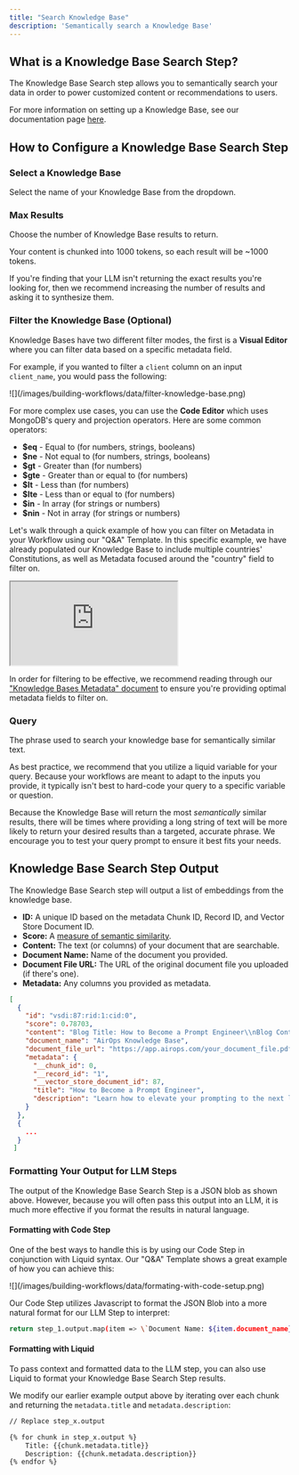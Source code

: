 ```yaml
---
title: "Search Knowledge Base"
description: 'Semantically search a Knowledge Base'
---
```


## What is a Knowledge Base Search Step?

The Knowledge Base Search step allows you to semantically search your data in order to power customized content or recommendations to users.

For more information on setting up a Knowledge Base, see our documentation page [here](/your-data/memory-stores).

## How to Configure a Knowledge Base Search Step

### Select a Knowledge Base

Select the name of your Knowledge Base from the dropdown.

### Max Results

Choose the number of Knowledge Base results to return.

<Info>
Your content is chunked into 1000 tokens, so each result will be ~1000 tokens.
</Info>

If you're finding that your LLM isn't returning the exact results you're looking for, then we recommend increasing the number of results and asking it to synthesize them.

### Filter the Knowledge Base (Optional)

Knowledge Bases have two different filter modes, the first is a **Visual Editor** where you can filter data based on a specific metadata field.

For example, if you wanted to filter a `client` column on an input `client_name`, you would pass the following:

<Frame caption="Filter on a value via the Visual Editor">
![](/images/building-workflows/data/filter-knowledge-base.png)
</Frame>

For more complex use cases, you can use the **Code Editor** which uses MongoDB's query and projection operators. Here are some common operators:

- **$eq** - Equal to (for numbers, strings, booleans)
- **$ne** - Not equal to (for numbers, strings, booleans)
- **$gt** - Greater than (for numbers)
- **$gte** - Greater than or equal to (for numbers)
- **$lt** - Less than (for numbers)
- **$lte** - Less than or equal to (for numbers)
- **$in** - In array (for strings or numbers)
- **$nin** - Not in array (for strings or numbers)

Let's walk through a quick example of how you can filter on Metadata in your Workflow using our "Q&A" Template. In this specific example, we have already populated our Knowledge Base to include multiple countries' Constitutions, as well as Metadata focused around the "country" field to filter on.

<Frame>
<iframe src="https://demo.arcade.software/wdZVVd8LeM0QNGiSf9v9?embed"
title="https://demo.arcade.software/wdZVVd8LeM0QNGiSf9v9?embed"
style= {{width: '100%', maxWidth: '100%', aspectRatio: '1.43417 / 1', height: '100%', border: 'none'}}
></iframe>
</Frame>

In order for filtering to be effective, we recommend reading through our ["Knowledge Bases Metadata" document](/your-data/memory-stores/memory-stores-metadata) to ensure you're providing optimal metadata fields to filter on.

### Query

The phrase used to search your knowledge base for semantically similar text.

As best practice, we recommend that you utilize a liquid variable for your query. Because your workflows are meant to adapt to the inputs you provide, it typically isn't best to hard-code your query to a specific variable or question.

Because the Knowledge Base will return the most *semantically* similar results, there will be times where providing a long string of text will be more likely to return your desired results than a targeted, accurate phrase. We encourage you to test your query prompt to ensure it best fits your needs.

## Knowledge Base Search Step Output

The Knowledge Base Search step will output a list of embeddings from the knowledge base.

- **ID:** A unique ID based on the metadata Chunk ID, Record ID, and Vector Store Document ID.
- **Score:** A [measure of semantic similarity](https://en.wikipedia.org/wiki/Cosine_similarity).
- **Content:** The text (or columns) of your document that are searchable.
- **Document Name:** Name of the document you provided.
- **Document File URL:** The URL of the original document file you uploaded (if there's one).
- **Metadata:** Any columns you provided as metadata.

```json expandable
[
  {
    "id": "vsdi:87:rid:1:cid:0",
    "score": 0.78703,
    "content": "Blog Title: How to Become a Prompt Engineer\\nBlog Content: In this blog, we're going to show you how to take your prompting...",
    "document_name": "AirOps Knowledge Base",
    "document_file_url": "https://app.airops.com/your_document_file.pdf",
    "metadata": {
      "__chunk_id": 0,
      "__record_id": "1",
      "__vector_store_document_id": 87,
      "title": "How to Become a Prompt Engineer",
      "description": "Learn how to elevate your prompting to the next level.",
    }
  },
  {
    ...
  }
 ]
```

### Formatting Your Output for LLM Steps

The output of the Knowledge Base Search Step is a JSON blob as shown above. However, because you will often pass this output into an LLM, it is much more effective if you format the results in natural language.

#### Formatting with Code Step

One of the best ways to handle this is by using our Code Step in conjunction with Liquid syntax. Our "Q&A" Template shows a great example of how you can achieve this:

<Frame>
![](/images/building-workflows/data/formating-with-code-setup.png)
</Frame>

Our Code Step utilizes Javascript to format the JSON Blob into a more natural format for our LLM Step to interpret:

```bash
return step_1.output.map(item => \`Document Name: ${item.document_name}\nContent: ${item.content}\nConfidence Score: ${item.score}\`).join('\n\n');
```

#### Formatting with Liquid

To pass context and formatted data to the LLM step, you can also use Liquid to format your Knowledge Base Search Step results.

We modify our earlier example output above by iterating over each chunk and returning the `metadata.title` and `metadata.description`:

```bash
// Replace step_x.output

{% for chunk in step_x.output %}
    Title: {{chunk.metadata.title}}
    Description: {{chunk.metadata.description}}
{% endfor %}
```
